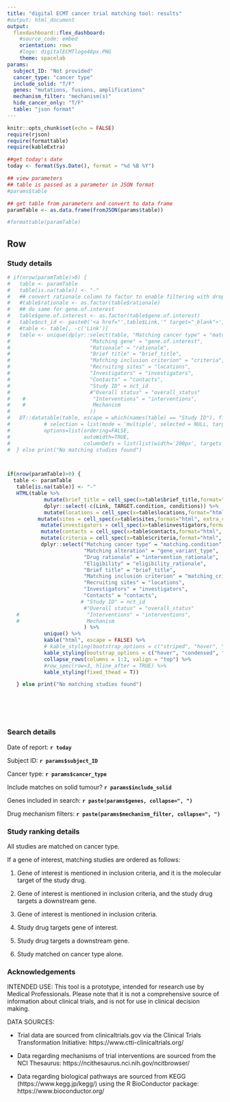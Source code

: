 ```yaml
---
title: "digital ECMT cancer trial matching tool: results"
#output: html_document
output: 
  flexdashboard::flex_dashboard:
    #source_code: embed
    orientation: rows
    #logo: digitalECMTlogo48px.PNG
    theme: spacelab
params: 
  subject_ID: "Not provided"
  cancer_type: "cancer type"
  include_solid: "T/F"
  genes: "mutations, fusions, amplifications"
  mechanism_filter: "mechanism(s)"
  hide_cancer_only: "T/F"
  table: "json format"
---
```


```r
knitr::opts_chunk$set(echo = FALSE)
require(rjson)
require(formattable)
require(kableExtra)

##get today's date
today <- format(Sys.Date(), format = "%d %B %Y")
```
  

  

```r
## view parameters
## table is passed as a parameter in JSON format
#params$table

## get table from parameters and convert to data frame
paramTable <- as.data.frame(fromJSON(params$table))

#formattable(paramTable)

```
  
Row {.tabset}
-----------------------------------------------------------------------

    
### Study details   
  
```r
# if(nrow(paramTable)>0) {
#   table <- paramTable
#   table[is.na(table)] <- "-"
#   ## convert rationale column to factor to enable filtering with dropdown list 
#   #table$rationale <- as.factor(table$rationale)
#   ## do same for gene.of.interest
#   table$gene.of.interest <- as.factor(table$gene.of.interest)
#   table$nct_id <- paste0('<a href="',table$Link,'" target="_blank">',table$nct_id ,  " </a>")
#   #table <- table[, -c('Link')]
#   table <- unique(dplyr::select(table, "Matching cancer type" = "matching.condition",
#                          "Matching gene" = "gene.of.interest",
#                          "Rationale" = "rationale",
#                          "Brief title" = "brief_title",
#                          "Matching inclusion criterion" = "criteria",
#                          "Recruiting sites" = "locations",
#                          "Investigators" = "investigators",
#                          "Contacts" = "contacts",
#                          "Study ID" = nct_id
#                          #"Overall status" = "overall_status"
#    #                      "Interventions" = "interventions",
#    #                      Mechanism
#                          ))
#   DT::datatable(table, escape = which(names(table) == "Study ID"), filter = 'top',autoHideNavigation = TRUE,
#           # selection = list(mode = 'multiple', selected = NULL, target = 'column'),
#           options=list(ordering=FALSE, 
#                        autoWidth=TRUE,
#                        columnDefs = list(list(width='200px', targets = 4))))
#  } else print("No matching studies found")



if(nrow(paramTable)>0) {
  table <- paramTable
   table[is.na(table)] <- "-"
   HTML(table %>%
            mutate(brief_title = cell_spec(x=table$brief_title,format="html", link = table$Link, new_tab = TRUE )) %>%
            dplyr::select(-c(Link, TARGET.condition, conditions)) %>%
            mutate(locations = cell_spec(x=table$locations,format="html", extra_css = "display: -webkit-box;-webkit-line-clamp: 5; -webkit-box-orient: vertical;  overflow: auto;")) %>%
          mutate(sites = cell_spec(x=table$sites,format="html", extra_css = "display: -webkit-box;-webkit-line-clamp: 5; -webkit-box-orient: vertical;  overflow: auto;")) %>%
           mutate(investigators = cell_spec(x=table$investigators,format="html", extra_css = "display: -webkit-box;-webkit-line-clamp: 5; -webkit-box-orient: vertical;  overflow: auto;")) %>%
           mutate(contacts = cell_spec(x=table$contacts,format="html", extra_css = "display: -webkit-box;-webkit-line-clamp: 5; -webkit-box-orient: vertical;  overflow: auto;")) %>%
           mutate(criteria = cell_spec(x=table$criteria,format="html", extra_css = "display: -webkit-box;-webkit-line-clamp: 5; -webkit-box-orient: vertical;  overflow: auto;")) %>%
           dplyr::select("Matching cancer type" = "matching.condition",
                         "Matching alteration" = "gene_variant_type",
                         "Drug rationale" = "intervention_rationale",
                         "Eligibility" = "eligibility_rationale",
                         "Brief title" = "brief_title",
                         "Matching inclusion criterion" = "matching_criteria",
                         "Recruiting sites" = "locations",
                         "Investigators" = "investigators",
                         "Contacts" = "contacts",
                        # "Study ID" = nct_id
                         #"Overall status" = "overall_status"
   #                      "Interventions" = "interventions",
   #                      Mechanism
                         ) %>%
            unique() %>%
            kable("html", escape = FALSE) %>%
            # kable_styling(bootstrap_options = c("striped", "hover", "condensed", "responsive")) %>%
            kable_styling(bootstrap_options = c("hover", "condensed", "responsive")) %>%
            collapse_rows(columns = 1:3, valign = "top") %>%
            #row_spec(row=3, hline_after = TRUE) %>%
            kable_styling(fixed_thead = T))

   } else print("No matching studies found")







```
  
### Search details  
  
Date of report: **`r today`**   
  
Subject ID: **`r params$subject_ID`**  

Cancer type: **`r params$cancer_type`**  
  
Include matches on solid tumour? **`r params$include_solid`**  
  
Genes included in search: **`r paste(params$genes, collapse=", ")`**  
  
Drug mechanism filters: **`r paste(params$mechanism_filter, collapse=", ")`**  
  

      
  
### Study ranking details  

  
All studies are matched on cancer type.  
  
If a gene of interest, matching studies are ordered as follows:  

1. Gene of interest is mentioned in inclusion criteria, and it is the molecular target of the study drug.  

2. Gene of interest is mentioned in inclusion criteria, and the study drug targets a downstream gene.   
  
  
3. Gene of interest is mentioned in inclusion criteria.  
  
  
4. Study drug targets gene of interest.  
  
  
5. Study drug targets a downstream gene.  
  
  
6. Study matched on cancer type alone.  
  
### Acknowledgements
  
INTENDED USE: This tool is a prototype, intended for research use by Medical Professionals. Please note that it is not a comprehensive source of information about clinical trials, and is not for use in clinical decision making. 
  
    
DATA SOURCES:  
  
  
* Trial data are sourced from clinicaltrials.gov via the Clinical Trials Transformation Initiative: https://www.ctti-clinicaltrials.org/  
  
* Data regarding mechanisms of trial interventions are sourced from the NCI Thesaurus: https://ncithesaurus.nci.nih.gov/ncitbrowser/  
  
* Data regarding biological pathways are sourced from KEGG (https://www.kegg.jp/kegg/) using the R BioConductor package: https://www.bioconductor.org/  
    